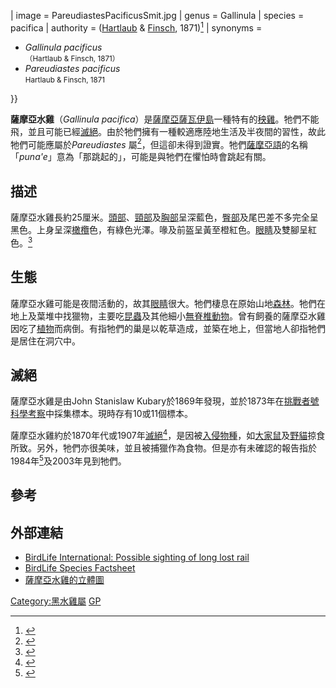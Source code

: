 {{speciesbox
| status = CR
| status_system = IUCN3.1
| status_ref = <ref>{{ IUCN | id = 22692854 | title = Gallinula pacifica | assessors = [[BirdLife_International|BirdLife International]] | version = 2014.1 | year = 2014 | accessdate = 05 July 2014}}</ref>
| image = PareudiastesPacificusSmit.jpg
| genus = Gallinula
| species = pacifica
| authority = ([[古斯塔夫·哈特勞布|Hartlaub]] & [[Otto_Finsch|Finsch]], 1871)<ref name=Hartlaub>{{cite journal|author1=Hartlaub, Gustav|author2=Finsch, Otto|lastauthoramp=yes|year=1871|title=On a collection of birds from Savai and Rarotonga Islands in the Pacific|journal=Proc. Zool. Soc. Lond.|volume=1871|pages=21–32|url=http://biostor.org/reference/59949|author=|access-date=2019-01-26|archive-url=https://web.archive.org/web/20150522090138/http://biostor.org/reference/59949|archive-date=2015-05-22|dead-url=yes}}</ref>
| synonyms =
* ''Gallinula pacificus'' <br><small>（Hartlaub & Finsch, 1871）</small>
* ''Pareudiastes pacificus'' <br><small>Hartlaub & Finsch, 1871</small>
}}

'''薩摩亞水雞'''（''Gallinula pacifica''）是[[薩摩亞|薩摩亞]][[薩瓦伊島|薩瓦伊島]]一種特有的[[秧雞|秧雞]]。牠們不能飛，並且可能已經[[滅絕|滅絕]]。由於牠們擁有一種較適應陸地生活及半夜間的習性，故此牠們可能應屬於''Pareudiastes'' 屬<ref name=Olson1975>{{Cite journal en|author=Olson, Storrs L.|year=1975|title=The South Pacific Gallinules of the Genus ''Pareudiastes''|journal=Wilson Bull.|volume=87|issue=1|pages=1-5|url=http://elibrary.unm.edu/sora/Wilson/v087n01/p0001-p0005.pdf|access-date=2009-01-07|archive-url=https://web.archive.org/web/20080906100700/http://elibrary.unm.edu/sora/Wilson/v087n01/p0001-p0005.pdf|archive-date=2008-09-06|dead-url=yes}}</ref>，但這卻未得到證實。牠們[[薩摩亞語|薩摩亞語]]的名稱「''puna'e''」意為「那跳起的」，可能是與牠們在懼怕時會跳起有關。

==描述==
薩摩亞水雞長約25厘米。[[頭部|頭部]]、[[頸部|頸部]]及[[胸部|胸部]]呈深藍色，[[臀部|臀部]]及尾巴差不多完全呈黑色。上身呈深[[橄欖|橄欖]]色，有綠色光澤。喙及前盔呈黃至橙紅色。[[眼睛|眼睛]]及雙腳呈紅色。<ref>{{Cite journal en|author=Hartlaub, Gustav & Finsch, Otto|year=1871|title=On a collection of birds from Savai and Rarotonga Islands in the Pacific|journal=Proc. Zool. Soc. Lond.|volume=1871|pages=21-32}}</ref>

==生態==
薩摩亞水雞可能是夜間活動的，故其[[眼睛|眼睛]]很大。牠們棲息在原始山地[[森林|森林]]。牠們在地上及葉堆中找獵物，主要吃[[昆蟲|昆蟲]]及其他細小[[無脊椎動物|無脊椎動物]]。曾有飼養的薩摩亞水雞因吃了[[植物|植物]]而病倒。有指牠們的巢是以乾草造成，並築在地上，但當地人卻指牠們是居住在洞穴中。

==滅絕==
薩摩亞水雞是由John Stanislaw Kubary於1869年發現，並於1873年在[[挑戰者號科學考察|挑戰者號科學考察]]中採集標本。現時存有10或11個標本。

薩摩亞水雞約於1870年代或1907年[[滅絕|滅絕]]<ref name=reed1980>{{Cite journal en|author=Reed, Sylvia M.|year=1980|title=The birds of Savai'i, Western Samoa|journal=Notornis|volume=27|issue=2|pages=151-159|url=http://www.notornis.org.nz/free_issues/Notornis_27-1980/Notornis_27_2.pdf|deadurl=yes|archiveurl=https://web.archive.org/web/20081017232919/http://www.notornis.org.nz/free_issues/Notornis_27-1980/Notornis_27_2.pdf|archivedate=2008-10-17}}</ref>，是因被[[入侵物種|入侵物種]]，如[[大家鼠|大家鼠]]及[[野貓|野貓]]掠食所致。另外，牠們亦很美味，並且被捕獵作為食物。但是亦有未確認的報告指於1984年<ref name=Bellingham1988>{{Cite journal en|author=Bellingham, Mark & Davis, Alison|year=1988|title=Forest bird communities in Western Samoa|journal=Notnornis|volume=35|issue=2|pages=117-128|url=http://www.notornis.org.nz/free_issues/Notornis_35-1988/Notornis_35_2.pdf|deadurl=yes|archiveurl=https://web.archive.org/web/20071024011230/http://www.notornis.org.nz/free_issues/Notornis_35-1988/Notornis_35_2.pdf|archivedate=2007-10-24}}</ref>及2003年見到牠們。

==參考==
{{reflist}}

==外部連結==
*[http://www.birdlife.org/news/news/2003/10/samoa.html BirdLife International: Possible sighting of long lost rail]
*[http://www.birdlife.org/datazone/search/species_search.html?action=SpcHTMDetails.asp&sid=2933&m=0 BirdLife Species Factsheet]
*[https://web.archive.org/web/20111005034520/http://ip30.eti.uva.nl/naturalis/detail?lang=uk&id=17 薩摩亞水雞的立體圖]
{{Taxonbar|from=Q1065072}}

[[Category:黑水雞屬|Category:黑水雞屬]]
[[Category:不会飞的鸟|GP]]